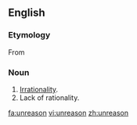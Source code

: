 ==English==
===Etymology===
From {{prefix|un|reason}}
===Noun===
{{en-noun|-}}
# [[irrationality|Irrationality]].
# Lack of rationality.

[[fa:unreason]]
[[vi:unreason]]
[[zh:unreason]]